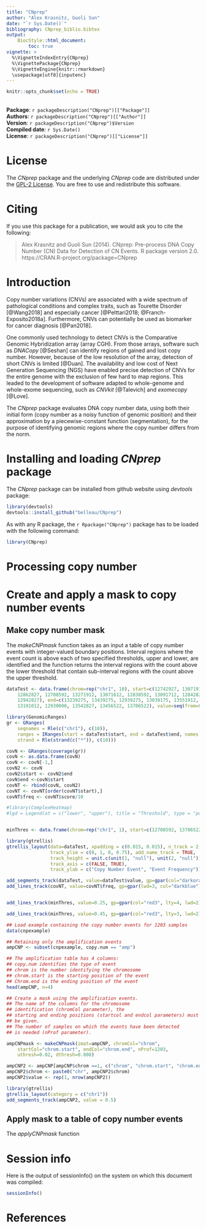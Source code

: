 ```yaml
---
title: "CNprep"
author: "Alex Krasnitz, Guoli Sun"
date: "`r Sys.Date()`"
bibliography: CNprep_biblio.bibtex
output: 
    BiocStyle::html_document:
        toc: true
vignette: >
  %\VignetteIndexEntry{CNprep}
  %\VignettePackage{CNprep}
  %\VignetteEngine{knitr::rmarkdown}
  \usepackage[utf8]{inputenc}
---  
```


```r
knitr::opts_chunk$set(echo = TRUE)
```

<br>
**Package**: `r packageDescription("CNprep")[["Package"]]`<br />
**Authors**: `r packageDescription("CNprep")[["Author"]]`<br />
**Version**: `r packageDescription("CNprep")$Version`<br />
**Compiled date**: `r Sys.Date()`<br />
**License**: `r packageDescription("CNprep")[["License"]]`<br />

# License

The *CNprep* package and the underlying *CNprep* code 
are distributed under the 
[GPL-2 License](https://www.gnu.org/licenses/old-licenses/gpl-2.0.txt). You 
are free to use and redistribute this software. 

# Citing

If you use this package for a publication, we would ask you to cite the 
following:

> Alex Krasnitz and Guoli Sun (2014). CNprep: Pre-process DNA Copy Number (CN) Data for Detection of CN Events. R package version 2.0. https://CRAN.R-project.org/package=CNprep


# Introduction

Copy number variations (CNVs) are associated with a wide spectrum of 
pathological conditions and complex traits, such 
as Tourette Disorder [@Wang2018] and especially 
cancer [@Pelttari2018; @Franch-Exposito2018a]. Furthermore, CNVs can 
potentially be used as biomarker for cancer 
diagnosis [@Pan2018].

One commonly used technology to detect CNVs is the Comparative Genomic 
Hybridization array (array CGH). From those arrays, software such as 
*DNACopy* [@Seshan] can identify regions of gained and lost copy number.
However, because of the low resolution of the array, detection of short 
CNVs is limited [@Duan].
The availability and low cost of Next Generation Sequencing (NGS)
have enabled precise detection of CNVs for the entire genome with 
the exclusion of few hard to map regions. This leaded to the 
development of software adapted to 
whole-genome and whole-exome sequencing, such as *CNVkit* [@Talevich] and 
*exomecopy* [@Love]. 

The *CNprep* package evaluates DNA copy number data, using both their initial 
form (copy number as a noisy function of genomic position) and their 
approximation by a piecewise-constant function (segmentation), for the purpose 
of identifying genomic regions where the copy number differs from the norm.


# Installing and loading *CNprep* package

The *CNprep* package can be installed from github website using 
*devtools* package:

```r
library(devtools)
devtools::install_github("belleau/CNprep")
```

As with any R package, the `r Rpackage("CNprep")` package has to be loaded 
with the following command:

```r
library(CNprep)
```


# Processing copy number 


# Create and apply a mask to copy number events


## Make copy number mask

The *makeCNPmask* function takes as an input a table of copy number events with 
integer-valued boundary positions. Interval regions where 
the event count is above each of two specified thresholds, upper and lower, are 
identified and the function returns the interval regions with the count above 
the lower threshold that contain sub-interval regions with the count above 
the upper threshold.

```r
dataTest <- data.frame(chrom=rep("chr1", 10), start=c(12742927, 13071912,
    12862827, 12708592, 13271912, 13071612, 12838592, 13091712, 12842827, 
    12942827), end=c(13239275, 13439275, 12939275, 13039175, 13551912, 
    13191012, 12930000, 13542827, 13456522, 13706522), value=seq(from=0.05, to = 0.95, by = .1))

library(GenomicRanges)
gr <- GRanges(
    seqnames = Rle(c("chr1"), c(10)),
    ranges = IRanges(start = dataTest$start, end = dataTest$end, names = head(letters, 10)),
    strand = Rle(strand(c("*")), c(10)))

covN <- GRanges(coverage(gr))
covN <- as.data.frame(covN)
covN <- covN[-1,]
covN2 <- covN
covN2$start <- covN2$end
covN$end <-covN$start
covNT <- rbind(covN, covN2)
covNT <- covNT[order(covNT$start),]
covNT$freq <- covNT$score/10

#library(ComplexHeatmap)
#lgd = Legend(at = c("lower", "upper"), title = "Threshold", type = "points", legend_gp = gpar(col = 2:3))


minThres <- data.frame(chrom=rep("chr1", 1), start=c(12708592, 13706522), end=c(12708592, 13706522))

library(gtrellis)
gtrellis_layout(data=dataTest, xpadding = c(0.015, 0.015), n_track = 2, 
                track_ylim = c(0, 1, 0, 0.75), add_name_track = TRUE,
                track_height = unit.c(unit(1, "null"), unit(2, "null")),
                track_axis = c(FALSE, TRUE),  
                track_ylab = c("Copy Number Event", "Event Frequency"))

add_segments_track(dataTest, value=dataTest$value, gp=gpar(col="darkorange3", lwd=4))
add_lines_track(covNT, value=covNT$freq, gp=gpar(lwd=3, col="darkblue"))


add_lines_track(minThres, value=0.25, gp=gpar(col="red3", lty=4, lwd=2), track = current_track())

add_lines_track(minThres, value=0.45, gp=gpar(col="red3", lty=3, lwd=2), track = current_track())


```


```r
## Load example containing the copy number events for 1203 samples
data(cnpexample)

## Retaining only the amplification events
ampCNP <- subset(cnpexample, copy.num == "amp")

## The amplification table has 4 columns:
## copy.num identifies the type of event
## chrom is the number identifying the chromosome
## chrom.start is the starting position of the event
## Chrom.end is the ending psoition of the event
head(ampCNP, n=4)

## Create a mask using the amplification events.
## The name of the columns for the chromosome 
## identification (chromCol parameter), the
## starting and ending positions (startcol and endcol parameters) must 
## be given.
## The number of samples on which the events have been detected  
## is needed (nProf parameter).

ampCNPmask <- makeCNPmask(imat=ampCNP, chromCol="chrom",
    startCol="chrom.start", endCol="chrom.end", nProf=1203,
    uthresh=0.02, dthresh=0.008)


```


```r
ampCNP2 <- ampCNP[ampCNP$chrom ==1, c("chrom", "chrom.start", "chrom.end")]
ampCNP2$chrom <- paste0("chr", ampCNP2$chrom)
ampCNP2$value <- rep(1, nrow(ampCNP2))

library(gtrellis)
gtrellis_layout(category = c("chr1"))
add_segments_track(ampCNP2, value = 0.5)


```


## Apply mask to a table of copy number events

The *applyCNPmask* function

# Session info

Here is the output of sessionInfo() on the system on which this document 
was compiled:

```r
sessionInfo()
```

# References